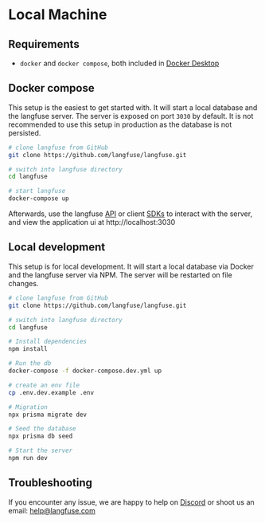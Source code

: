 # Local Machine

## Requirements

- `docker` and `docker compose`, both included in [Docker Desktop](https://docs.docker.com/get-docker/)

## Docker compose

This setup is the easiest to get started with. It will start a local database and the langfuse server. The server is exposed on port `3030` by default. It is not recommended to use this setup in production as the database is not persisted.

```bash
# clone langfuse from GitHub
git clone https://github.com/langfuse/langfuse.git

# switch into langfuse directory
cd langfuse

# start langfuse
docker-compose up
```

Afterwards, use the langfuse [API](/docs/reference) or client [SDKs](/docs/sdk) to interact with the server, and view the application ui at http://localhost:3030

## Local development

This setup is for local development. It will start a local database via Docker and the langfuse server via NPM. The server will be restarted on file changes.

```bash
# clone langfuse from GitHub
git clone https://github.com/langfuse/langfuse.git

# switch into langfuse directory
cd langfuse

# Install dependencies
npm install

# Run the db
docker-compose -f docker-compose.dev.yml up

# create an env file
cp .env.dev.example .env

# Migration
npx prisma migrate dev

# Seed the database
npx prisma db seed

# Start the server
npm run dev
```

## Troubleshooting

If you encounter any issue, we are happy to help on [Discord](https://discord.gg/7NXusRtqYU) or shoot us an email: help@langfuse.com
